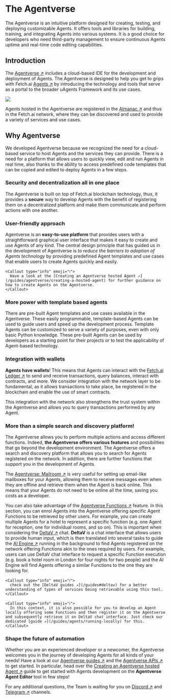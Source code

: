 
# The Agentverse

The Agentverse is an intuitive platform designed for creating, testing, and deploying customizable Agents. It offers tools and libraries for building, training, and integrating Agents into various systems. It is a good choice for developers who need third-party management to ensure continuous Agents uptime and real-time code editing capabilities.

## Introduction

The [Agentverse ↗️](https://agentverse.ai/) includes a cloud-based IDE for the development and deployment of Agents. The Agentverse is designed to help you get to grips with Fetch.ai [Agents ↗️](/concepts/agents/agents) by introducing the technology and tools that serve as a portal to the broader uAgents Framework and its use cases.

![](../../../src/images/guides/agentverse/agentverse_intro.png)

Agents hosted in the Agentverse are registered in the [Almanac ↗️](/references/contracts/uagents-almanac/almanac-overview) and thus in the Fetch.ai network, where they can be discovered and used to provide a variety of services and use cases.

## Why Agentverse

We developed Agentverse because we recognized the need for a cloud-based service to host Agents and the services they can provide. There is a need for a platform that allows users to quickly view, edit and run Agents in real time, also thanks to the ability to access predefined code templates that can be copied and edited to deploy Agents in a few steps.

### Security and decentralization all in one place

The Agentverse is built on top of Fetch.ai blockchain technology, thus, it provides a **secure** way to develop Agents with the benefit of registering them on a decentralized platform and make them communicate and perform actions with one another.

### User-friendly approach

Agentverse is an **easy-to-use platform** that provides users with a straightforward graphical user interface that makes it easy to create and use Agents of any kind. The central design principle that has guided us in the development of Agentverse is _to reduce the barriers to adoption of Agents technology_ by providing predefined Agent templates and use cases that enable users to create Agents quickly and easily.

    <Callout type="info" emoji="ℹ️">
      Have a look at the [Creating an Agentverse hosted Agent ↗️](/guides/agentverse/creating-a-hosted-agent) for further guidance on how to create Agents on the Agentverse.
    </Callout>

### More power with template based agents

There are pre-built Agent templates and use cases available in the Agentverse. These easily programmable, template-based Agents can be used to guide users and speed up the development process. Template Agents can be customized to serve a variety of purposes, even with only basic Python knowledge. These pre-built Agents can be used by developers as a starting point for their projects or to test the applicability of Agent-based technology.

### Integration with wallets

**Agents have wallets**! This means that Agents can interact with the [Fetch.ai Ledger ↗️](/concepts/fetch-network/ledger/intro) to send and receive transactions, query balances, interact with contracts, and more. We consider integration with the network layer to be fundamental, as it allows transactions to take place, be registered in the blockchain and enable the use of smart contracts.

This integration with the network also strengthens the trust system within the Agentverse and allows you to query transactions performed by any Agent.

### More than a simple search and discovery platform!

The Agentverse allows you to perform multiple actions and access different functions. Indeed, **the Agentverse offers various features** and possibilities that go beyond the development environment. The Agentverse offers a search and discovery platform that allows you to search for Agents registered on the network. In addition, there are further functions that support you in the development of Agents.

The [Agentverse: Mailroom ↗️](/concepts/agent-services/agent-mail) is very useful for setting up email-like mailboxes for your Agents, allowing them to receive messages even when they are offline and retrieve them when the Agent is back online. This means that your Agents do not need to be online all the time, saving you costs as a developer.

You can also take advantage of the [Agentverse Functions ↗️](/guides/services/services) feature. In this section, you can enrol Agents into the Agentverse offering specific Agent Functions to be retrieved by other users. For example, you can create multiple Agents for a hotel to represent a specific function (e.g. one Agent for reception, one for individual rooms, and so on). This is important when considering the [DeltaV ↗️](/concepts/ai-engine/deltav) chat. **DeltaV** is a chat interface that allows users to provide human input, which is then translated into several tasks to guide the [AI Engine ↗️](/concepts/ai-engine/ai-engine-intro) running in the background to find Agents registered on the network offering Functions akin to the ones required by users. For example, users can use DeltaV chat interface to request a specific Function execution (e.g. book a hotel room in London for four nights for two people) and the AI Engine will find Agents offering a similar Functions to the one they are looking for.

    <Callout type="info" emoji="ℹ️">
      check out the [DeltaV guides ↗️](/guides#deltav) for a better understanding of types of services being retrievable using this tool.
    </Callout>

    <Callout type="info" emoji="ℹ️">
      In this context, it is also possible for you to develop an Agent locally offering some Functions and then register it on the Agentverse and subsequently retrieve it on DeltaV chat interface. Just check our dedicated [guide ↗️](/guides/agents/running-locally) for this.
    </Callout>

### Shape the future of automation

Whether you are an experienced developer or a newcomer, the Agentverse welcomes you in the journey of developing Agents for all kinds of your needs! Have a look at our [Agentverse guides ↗️](/guides#agentverse) and  the [Agentverse APIs ↗️](/apis#agentverse-apis) to get started. In particular, head over the [Creating an Agentverse hosted Agent ↗️](/guides/agentverse/creating-a-hosted-agent) guide to get started with Agents development on the **Agentverse Agent Editor** tool in few steps!

For any additional questions, the Team is waiting for you on [Discord ↗️](https://discord.gg/fetchai) and [Telegram ↗️](https://t.me/fetch_ai) channels.
